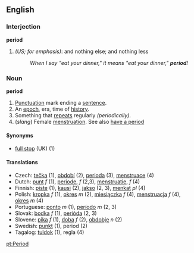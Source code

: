 ==English==

===Interjection===
'''period'''
#''(US; for emphasis)'': and nothing else; and nothing less
#:''When I say "eat your dinner," it means "eat your dinner," '''period'''!''

===Noun===
'''period'''
# [[Punctuation]] mark ending a [[sentence]].  <!-- What languages does this apply to?  All?  Or just most? Should it be ==Interlingual==?  Do Sanskrit, Russian, Japanese, Chinese etc. use this punctuation? -->
# An [[epoch]], era, time of [[history]].
# Something that [[repeats]] regularly ''(periodically)''.
# (''slang'') Female [[menstruation]]. See also [[have a period]]

====Synonyms====
*[[full stop]] (UK) (1)

====Translations====

*Czech: [[tečka]] (1), [[období]] (2), [[perioda]] (3), [[menstruace]] (4)
*Dutch: [[punt]] ''f'' (1), [[periode]], ''f'' (2,3), [[menstruatie]], ''f'' (4)  
*Finnish: [[piste#Finnish|piste]] (1), [[kausi]] (2), [[jakso]] (2, 3), [[menkat]] ''pl'' (4)
*Polish: [[kropka]] ''f'' (1), [[okres]] ''m'' (2), [[miesiączka]] ''f'' (4), [[menstruacja]] ''f'' (4), [[okres]] ''m'' (4)
*Portuguese: [[ponto]] ''m'' (1), [[período]] ''m'' (2, 3)
*Slovak: [[bodka]] ''f'' (1), [[perióda]] (2, 3)
*Slovene: [[pika]] ''f'' (1), [[doba]] ''f'' (2), [[obdobje]] ''n'' (2)
*Swedish: [[punkt]] (1), period (2)
*Tagalog: [[tuldok]] (1), regla (4)

{{Punctuation}}
[[pt:Period]]
